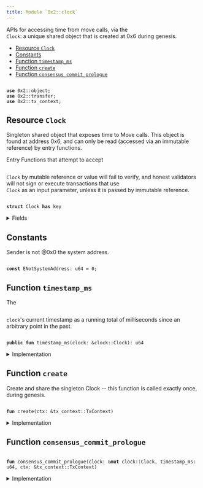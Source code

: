 ```yaml
---
title: Module `0x2::clock`
---
```


<Link id="0x2_clock"/>
APIs for accessing time from move calls, via the <code>
<Link href="../iota-framework/clock#0x2_clock_Clock">Clock</Link></code>: a unique
shared object that is created at 0x6 during genesis.


-  [Resource `Clock`](#0x2_clock_Clock)
-  [Constants](#@Constants_0)
-  [Function `timestamp_ms`](#0x2_clock_timestamp_ms)
-  [Function `create`](#0x2_clock_create)
-  [Function `consensus_commit_prologue`](#0x2_clock_consensus_commit_prologue)


<pre><code>
<b>use</b> <Link href="../iota-framework/object#0x2_object">0x2::object</Link>;
<b>use</b> <Link href="../iota-framework/transfer#0x2_transfer">0x2::transfer</Link>;
<b>use</b> <Link href="../iota-framework/tx_context#0x2_tx_context">0x2::tx_context</Link>;
</code></pre>



<Link id="0x2_clock_Clock"></Link>

## Resource `Clock`

Singleton shared object that exposes time to Move calls.  This
object is found at address 0x6, and can only be read (accessed
via an immutable reference) by entry functions.

Entry Functions that attempt to accept <code>
<Link href="../iota-framework/clock#0x2_clock_Clock">Clock</Link></code> by mutable
reference or value will fail to verify, and honest validators
will not sign or execute transactions that use <code>
<Link href="../iota-framework/clock#0x2_clock_Clock">Clock</Link></code> as an
input parameter, unless it is passed by immutable reference.


<pre><code>
<b>struct</b> <Link href="../iota-framework/clock#0x2_clock_Clock">Clock</Link> <b>has</b> key
</code></pre>



<details>
<summary>Fields</summary>


<dl>
<dt>
<code>
id: <Link href="../iota-framework/object#0x2_object_UID">object::UID</Link></code>
</dt>
<dd>

</dd>
<dt>
<code>
timestamp_ms: u64</code>
</dt>
<dd>
 The clock's timestamp, which is set automatically by a
 system transaction every time consensus commits a
 schedule, or by <code>
iota::clock::increment_for_testing</code> during
 testing.
</dd>
</dl>


</details>

<Link id="@Constants_0"></Link>

## Constants


<Link id="0x2_clock_ENotSystemAddress"></Link>

Sender is not @0x0 the system address.


<pre><code>
<b>const</b> <Link href="../iota-framework/clock#0x2_clock_ENotSystemAddress">ENotSystemAddress</Link>: u64 = 0;
</code></pre>



<Link id="0x2_clock_timestamp_ms"></Link>

## Function `timestamp_ms`

The <code>
<Link href="../iota-framework/clock#0x2_clock">clock</Link></code>'s current timestamp as a running total of
milliseconds since an arbitrary point in the past.


<pre><code>
<b>public</b> <b>fun</b> <Link href="../iota-framework/clock#0x2_clock_timestamp_ms">timestamp_ms</Link>(<Link href="../iota-framework/clock#0x2_clock">clock</Link>: &<Link href="../iota-framework/clock#0x2_clock_Clock">clock::Clock</Link>): u64
</code></pre>



<details>
<summary>Implementation</summary>


<pre><code>
<b>public</b> <b>fun</b> <Link href="../iota-framework/clock#0x2_clock_timestamp_ms">timestamp_ms</Link>(<Link href="../iota-framework/clock#0x2_clock">clock</Link>: &<Link href="../iota-framework/clock#0x2_clock_Clock">Clock</Link>): u64 \{
    <Link href="../iota-framework/clock#0x2_clock">clock</Link>.timestamp_ms
}
</code></pre>



</details>

<Link id="0x2_clock_create"></Link>

## Function `create`

Create and share the singleton Clock -- this function is
called exactly once, during genesis.


<pre><code>
<b>fun</b> <Link href="../iota-framework/clock#0x2_clock_create">create</Link>(ctx: &<Link href="../iota-framework/tx_context#0x2_tx_context_TxContext">tx_context::TxContext</Link>)
</code></pre>



<details>
<summary>Implementation</summary>


<pre><code>
<b>fun</b> <Link href="../iota-framework/clock#0x2_clock_create">create</Link>(ctx: &TxContext) \{
    <b>assert</b>!(ctx.sender() == @0x0, <Link href="../iota-framework/clock#0x2_clock_ENotSystemAddress">ENotSystemAddress</Link>);

    <Link href="../iota-framework/transfer#0x2_transfer_share_object">transfer::share_object</Link>(<Link href="../iota-framework/clock#0x2_clock_Clock">Clock</Link> \{
        id: <Link href="../iota-framework/object#0x2_object_clock">object::clock</Link>(),
        // Initialised <b>to</b> zero, but set <b>to</b> a real timestamp by a
        // system transaction before it can be witnessed by a <b>move</b>
        // call.
        timestamp_ms: 0,
    })
}
</code></pre>



</details>

<Link id="0x2_clock_consensus_commit_prologue"></Link>

## Function `consensus_commit_prologue`



<pre><code>
<b>fun</b> <Link href="../iota-framework/clock#0x2_clock_consensus_commit_prologue">consensus_commit_prologue</Link>(<Link href="../iota-framework/clock#0x2_clock">clock</Link>: &<b>mut</b> <Link href="../iota-framework/clock#0x2_clock_Clock">clock::Clock</Link>, timestamp_ms: u64, ctx: &<Link href="../iota-framework/tx_context#0x2_tx_context_TxContext">tx_context::TxContext</Link>)
</code></pre>



<details>
<summary>Implementation</summary>


<pre><code>
<b>fun</b> <Link href="../iota-framework/clock#0x2_clock_consensus_commit_prologue">consensus_commit_prologue</Link>(
    <Link href="../iota-framework/clock#0x2_clock">clock</Link>: &<b>mut</b> <Link href="../iota-framework/clock#0x2_clock_Clock">Clock</Link>,
    timestamp_ms: u64,
    ctx: &TxContext,
) \{
    // Validator will make a special system call <b>with</b> sender set <b>as</b> 0x0.
    <b>assert</b>!(ctx.sender() == @0x0, <Link href="../iota-framework/clock#0x2_clock_ENotSystemAddress">ENotSystemAddress</Link>);

    <Link href="../iota-framework/clock#0x2_clock">clock</Link>.timestamp_ms = timestamp_ms
}
</code></pre>



</details>

